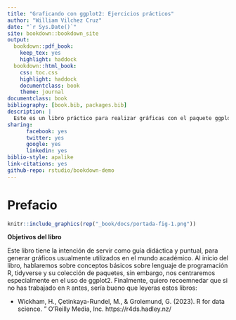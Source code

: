```yaml
--- 
title: "Graficando con ggplot2: Ejercicios prácticos"
author: "William Vilchez Cruz"
date: "`r Sys.Date()`"
site: bookdown::bookdown_site
output:
  bookdown::pdf_book:
    keep_tex: yes
    highlight: haddock
  bookdown::html_book:
    css: toc.css
    highlight: haddock
    documentclass: book
    theme: journal
documentclass: book
bibliography: [book.bib, packages.bib]
description: |
  Este es un libro práctico para realizar gráficas con el paquete ggplot2.
sharing:
      facebook: yes
      twitter: yes
      google: yes
      linkedin: yes
biblio-style: apalike
link-citations: yes
github-repo: rstudio/bookdown-demo
---
```


# Prefacio {-}

```r
knitr::include_graphics(rep("_book/docs/portada-fig-1.png"))
```

__Objetivos del libro__

Este libro tiene la intención de servir como guía didáctica y puntual, para generar gráficos usualmente utilizados en el mundo académico. Al inicio del libro, hablaremos sobre conceptos básicos sobre lenguaje de programación R, tidyverse y su colección de paquetes, sin embargo, nos centraremos especialmente en el uso de ggplot2. Finalmente, quiero recoemnedar que si no has trabajado en `R` antes, sería bueno que leyeras estos libros: 

- Wickham, H., Çetinkaya-Rundel, M., & Grolemund, G. (2023). R for data science. " O'Reilly Media, Inc. https://r4ds.hadley.nz/



